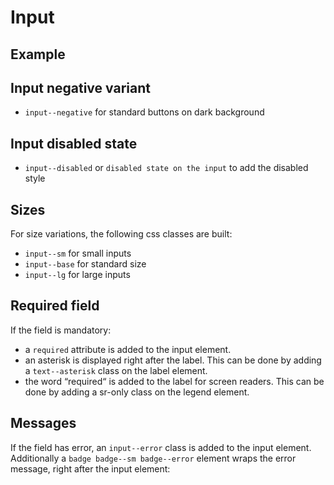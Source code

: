 
<Meta of={InputStories} />

# Input

## Example

<Canvas of={InputStories.Example} />

<Controls of={InputStories.Example} />

## Input negative variant

- `input--negative` for standard buttons on dark background

<Canvas of={InputStories.NegativeInput} className="storybook-bg-negative" />

## Input disabled state

- `input--disabled` or `disabled state on the input` to add the disabled style

<Canvas of={InputStories.DisabledInput} />

## Sizes

For size variations, the following css classes are built:

- `input--sm` for small inputs
- `input--base` for standard size
- `input--lg` for large inputs

<Canvas of={InputStories.SizesInput} />

## Required field

If the field is mandatory:

- a `required` attribute is added to the input element.
- an asterisk is displayed right after the label. This can be done by adding a `text--asterisk` class on the label element.
- the word “required“ is added to the label for screen readers. This can be done by adding a sr-only class on the legend element.

<Canvas of={InputStories.RequiredInput} />

## Messages

If the field has error, an `input--error` class is added to the input element. Additionally
a `badge badge--sm badge--error` element wraps the error message, right after the input element:

<Canvas of={InputStories.MessagesInput} />
